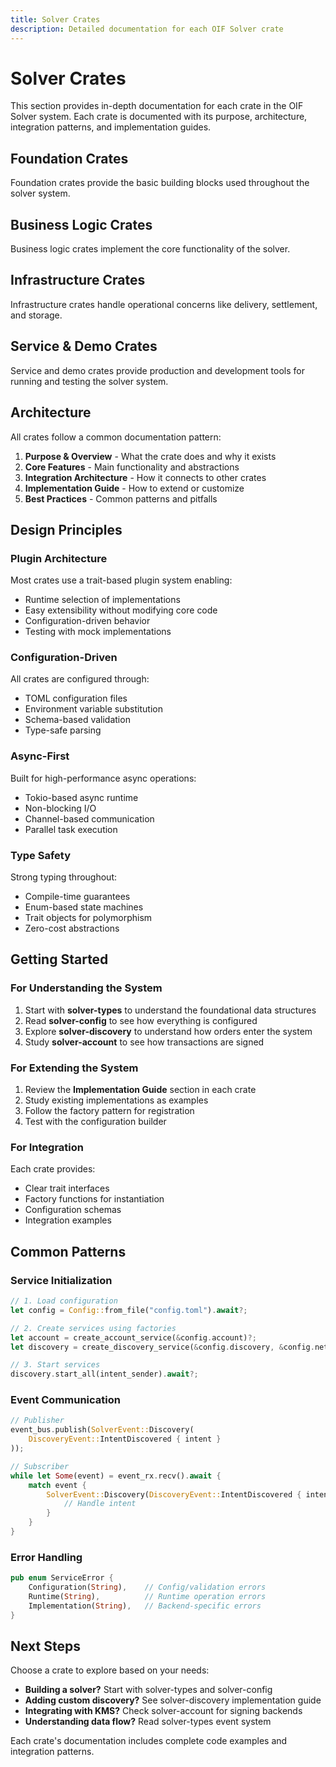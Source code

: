 ```yaml
---
title: Solver Crates
description: Detailed documentation for each OIF Solver crate
---
```


# Solver Crates

This section provides in-depth documentation for each crate in the OIF Solver system. Each crate is documented with its purpose, architecture, integration patterns, and implementation guides.

## Foundation Crates

Foundation crates provide the basic building blocks used throughout the solver system.

<Cards>
  <Card title="solver-types" href="/docs/solvers/crates/solver-types" description="Foundational type system and shared data structures" />
  <Card title="solver-config" href="/docs/solvers/crates/solver-config" description="Configuration management and validation" />
  <Card title="solver-core" href="/docs/solvers/crates/solver-core" description="Orchestration engine of the OIF Solver system" />
</Cards>

## Business Logic Crates

Business logic crates implement the core functionality of the solver.

<Cards>
  <Card title="solver-account" href="/docs/solvers/crates/solver-account" description="Cryptographic account management and signing operations" />
  <Card title="solver-discovery" href="/docs/solvers/crates/solver-discovery" description="Intent discovery from on-chain events and HTTP APIs" />
  <Card title="solver-order" href="/docs/solvers/crates/solver-order" description="Intent validation, execution strategy evaluation, and transaction generation" />
  <Card title="solver-pricing" href="/docs/solvers/crates/solver-pricing" description="Pricing strategies and calculations" />
</Cards>

## Infrastructure Crates

Infrastructure crates handle operational concerns like delivery, settlement, and storage.

<Cards>
  <Card title="solver-delivery" href="/docs/solvers/crates/solver-delivery" description="Transaction delivery and submission to blockchain networks" />
  <Card title="solver-settlement" href="/docs/solvers/crates/solver-settlement" description="Settlement process and transaction lifecycle management" />
  <Card title="solver-storage" href="/docs/solvers/crates/solver-storage" description="Data persistence and storage backend abstractions" />
</Cards>

## Service & Demo Crates

Service and demo crates provide production and development tools for running and testing the solver system.

<Cards>
  <Card title="solver-service" href="/docs/solvers/crates/solver-service" description="Main binary orchestrating all OIF solver components with dual entry points" />
  <Card title="solver-demo" href="/docs/solvers/crates/solver-demo" description="Command-line testing tool for cross-chain intent execution" />
</Cards>

## Architecture

All crates follow a common documentation pattern:

1. **Purpose & Overview** - What the crate does and why it exists
2. **Core Features** - Main functionality and abstractions
3. **Integration Architecture** - How it connects to other crates
4. **Implementation Guide** - How to extend or customize
5. **Best Practices** - Common patterns and pitfalls

## Design Principles

### Plugin Architecture

Most crates use a trait-based plugin system enabling:
- Runtime selection of implementations
- Easy extensibility without modifying core code
- Configuration-driven behavior
- Testing with mock implementations

### Configuration-Driven

All crates are configured through:
- TOML configuration files
- Environment variable substitution
- Schema-based validation
- Type-safe parsing

### Async-First

Built for high-performance async operations:
- Tokio-based async runtime
- Non-blocking I/O
- Channel-based communication
- Parallel task execution

### Type Safety

Strong typing throughout:
- Compile-time guarantees
- Enum-based state machines
- Trait objects for polymorphism
- Zero-cost abstractions

## Getting Started

### For Understanding the System

1. Start with **solver-types** to understand the foundational data structures
2. Read **solver-config** to see how everything is configured
3. Explore **solver-discovery** to understand how orders enter the system
4. Study **solver-account** to see how transactions are signed

### For Extending the System

1. Review the **Implementation Guide** section in each crate
2. Study existing implementations as examples
3. Follow the factory pattern for registration
4. Test with the configuration builder

### For Integration

Each crate provides:
- Clear trait interfaces
- Factory functions for instantiation
- Configuration schemas
- Integration examples

## Common Patterns

### Service Initialization

```rust
// 1. Load configuration
let config = Config::from_file("config.toml").await?;

// 2. Create services using factories
let account = create_account_service(&config.account)?;
let discovery = create_discovery_service(&config.discovery, &config.networks)?;

// 3. Start services
discovery.start_all(intent_sender).await?;
```

### Event Communication

```rust
// Publisher
event_bus.publish(SolverEvent::Discovery(
    DiscoveryEvent::IntentDiscovered { intent }
));

// Subscriber
while let Some(event) = event_rx.recv().await {
    match event {
        SolverEvent::Discovery(DiscoveryEvent::IntentDiscovered { intent }) => {
            // Handle intent
        }
    }
}
```

### Error Handling

```rust
pub enum ServiceError {
    Configuration(String),    // Config/validation errors
    Runtime(String),          // Runtime operation errors
    Implementation(String),   // Backend-specific errors
}
```

## Next Steps

Choose a crate to explore based on your needs:

- **Building a solver?** Start with solver-types and solver-config
- **Adding custom discovery?** See solver-discovery implementation guide
- **Integrating with KMS?** Check solver-account for signing backends
- **Understanding data flow?** Read solver-types event system

Each crate's documentation includes complete code examples and integration patterns.

